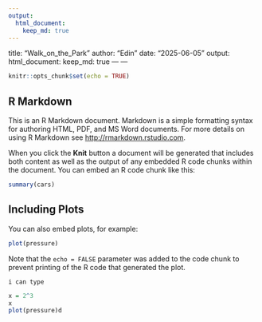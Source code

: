 ```yaml
---
output: 
  html_document: 
    keep_md: true
---
```

title: "Walk_on_the_Park"
author: "Edin"
date: "2025-06-05"
output:
  html_document:
    keep_md: true
---
---

```r
knitr::opts_chunk$set(echo = TRUE)
```

## R Markdown

This is an R Markdown document. Markdown is a simple formatting syntax for authoring HTML, PDF, and MS Word documents. For more details on using R Markdown see <http://rmarkdown.rstudio.com>.

When you click the **Knit** button a document will be generated that includes both content as well as the output of any embedded R code chunks within the document. You can embed an R code chunk like this:

```r
summary(cars)
```

## Including Plots

You can also embed plots, for example:

```r
plot(pressure)
```

Note that the `echo = FALSE` parameter was added to the code chunk to prevent printing of the R code that generated the plot.

```i can type
```
```r
x = 2^3
x
plot(pressure)d
```
